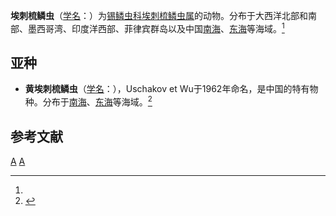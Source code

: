 {{Speciesbox
| taxon = Ehlersileanira incisa
| binomial_authority = (Grube, 1877)<ref name='id10465'>{{cite web| url =http://www.bioinfo.cn/db05/BjdwSpecies.php?action=view&id=10465| title =埃刺梳鳞虫| work =《中国动物物种编目数据库》| publisher =中国科学院微生物研究所| author =中国科学院动物研究所| accessdate =2009-04-16| deadurl =yes| archiveurl =https://web.archive.org/web/20160305003523/http://www.bioinfo.cn/db05/BjdwSpecies.php?action=view&id=10465| archivedate =2016-03-05}}</ref>
}}

'''埃刺梳鳞虫'''（[[学名|学名]]：{{lang|la|''Ehlersileanira incisa''}}）为[[锡鳞虫科|锡鳞虫科]][[埃刺梳鳞虫属|埃刺梳鳞虫属]]的动物。分布于大西洋北部和南部、墨西哥湾、印度洋西部、菲律宾群岛以及中国[[南海|南海]]、[[东海|东海]]等海域。<ref name='id10465'/>

== 亚种 ==
* '''黄埃刺梳鳞虫'''（[[学名|学名]]：{{lang|la|''Ehlersileanira incisa hwanghaiensis''}}），Uschakov et Wu于1962年命名，是中国的特有物种。分布于[[南海|南海]]、[[东海|东海]]等海域。<ref name='id10466'>{{cite web| url =http://www.bioinfo.cn/db05/BjdwSpecies.php?action=view&id=10466| title =黄埃刺梳鳞虫| work =《中国动物物种编目数据库》| publisher =中国科学院微生物研究所| author =中国科学院动物研究所| accessdate =2009-04-16| deadurl =yes| archiveurl =https://web.archive.org/web/20160305054535/http://www.bioinfo.cn/db05/BjdwSpecies.php?action=view&id=10466| archivedate =2016-03-05}}</ref>

== 参考文献 ==
{{reflist}}

{{Taxonbar|from=Q940130}}

[[Category:埃刺梳鳞虫属|A]]
[[Category:_1877年描述的动物|A]]


{{环节动物小作品}}